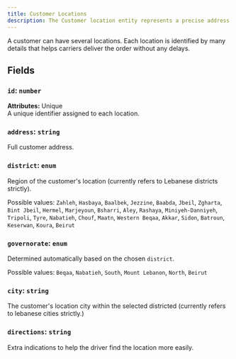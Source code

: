```yaml
---
title: Customer Locations
description: The Customer location entity represents a precise address of a customer.
---
```


A customer can have several locations. Each location is identified by many details that helps carriers deliver the order without any delays.

## Fields

### `id`: `number`
**Attributes:** Unique  
A unique identifier assigned to each location.

### `address`: `string`

Full customer address.

### `district`: `enum`

Region of the customer's location (currently refers to Lebanese districts strictly).

Possible values: `Zahleh`, `Hasbaya`, `Baalbek`, `Jezzine`, `Baabda`, `Jbeil`, `Zgharta`, `Bint Jbeil`, `Hermel`, `Marjeyoun`, `Bsharri`, `Aley`, `Rashaya`, `Miniyeh-Danniyeh`, `Tripoli`, `Tyre`, `Nabatieh`, `Chouf`, `Maatn`, `Western Beqaa`, `Akkar`, `Sidon`, `Batroun`, `Keserwan`, `Koura`, `Beirut`


### `governorate`: `enum`
Determined automatically based on the chosen `district`.

Possible values: `Beqaa`, `Nabatieh`, `South`, `Mount Lebanon`, `North`, `Beirut`  


### `city`: `string`
The customer's location city within the selected districted (currently refers to lebanese cities strictly.)

### `directions`: `string`
Extra indications to help the driver find the location more easily.